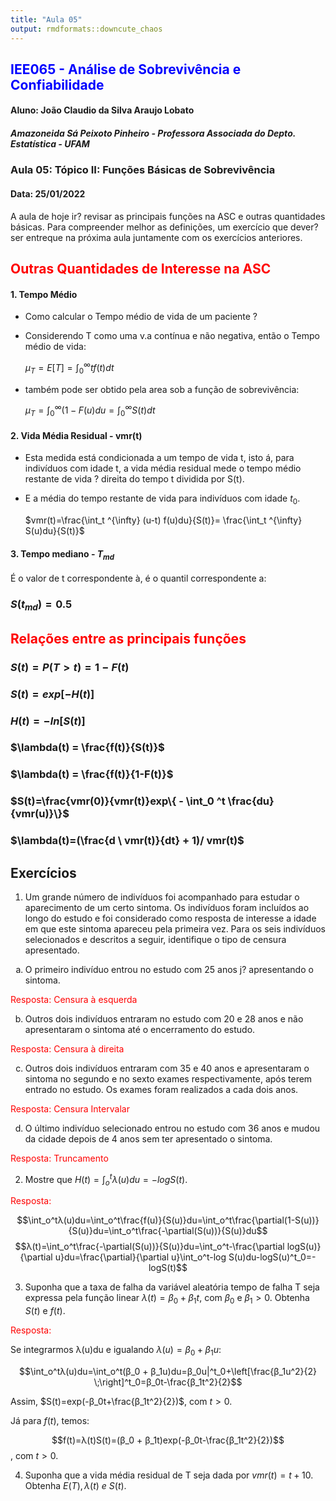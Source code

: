 ```yaml
---
title: "Aula 05"
output: rmdformats::downcute_chaos
---
```


##  <span style= "color:blue">IEE065 - Análise de Sobrevivência e Confiabilidade
#### Aluno: João Claudio da Silva Araujo Lobato
##### Amazoneida Sá Peixoto Pinheiro - Professora Associada do Depto. Estatística - UFAM
### Aula 05: Tópico II: Funções Básicas de Sobrevivência
#### Data: 25/01/2022

A aula de hoje ir? revisar as principais funções na ASC e outras quantidades básicas. Para compreender melhor as definições, um exercício que dever? ser entreque na próxima aula juntamente com os exercícios anteriores.

## <span style= "color:red">Outras Quantidades de Interesse na ASC

#### 1. Tempo Médio 

* Como calcular o Tempo médio de vida de um paciente ?

* Considerendo T como uma v.a contínua e não negativa, então o Tempo médio de vida:

  $\mu_T=E[T]=\int_0 ^{\infty} t f(t)dt$
 
 
* também pode ser obtido pela area sob a função de sobrevivência: 

  $\mu_T=\int_0 ^{\infty}(1-F(u)du= \int_0 ^{\infty}S(t)dt$

#### 2. Vida Média  Residual - vmr(t)

* Esta medida está condicionada a um tempo de vida t, isto á, para indivíduos com idade t, a vida média residual mede o tempo médio restante de vida ? direita do tempo t dividida por S(t).


* E a média do tempo restante de vida para indivíduos com idade $t_0$.


  $vmr(t)=\frac{\int_t ^{\infty} (u-t) f(u)du}{S(t)}= \frac{\int_t ^{\infty} S(u)du}{S(t)}$

#### 3. Tempo mediano - $T_{md}$

É o valor de t correspondente à, é o quantil correspondente a:  

### $S(t_{md})=0.5$

## <span style= "color:red">Relações entre as principais funções

### $S(t) = P(T > t)=1-F(t)$

### $S(t) = exp[-H(t)]$

### $H(t) = -ln[S(t)]$

### $\lambda(t) = \frac{f(t)}{S(t)}$

### $\lambda(t) = \frac{f(t)}{1-F(t)}$

### $S(t)=\frac{vmr(0)}{vmr(t)}exp\{ - \int_0 ^t \frac{du}{vmr(u)}\}$

### $\lambda(t)=(\frac{d \  vmr(t)}{dt} + 1)/ vmr(t)$

  

## Exercícios

1. Um grande número de indivíduos foi acompanhado para estudar o aparecimento de um certo sintoma. Os indivíduos foram incluídos ao longo do estudo e foi considerado como resposta de interesse a idade em que este sintoma apareceu pela primeira vez. Para os seis indivíduos selecionados e descritos a seguir, identifique o tipo de censura apresentado.


(a) O primeiro indivíduo entrou no estudo com 25 anos j? apresentando o sintoma.

<span style="color: red;">Resposta: Censura à esquerda</span>

(b) Outros dois indivíduos entraram no estudo com 20 e 28 anos e não apresentaram o sintoma até o encerramento do estudo.

<span style="color: red;">Resposta: Censura à direita</span>

(c) Outros dois indivíduos entraram com 35 e 40 anos e apresentaram o sintoma no segundo e no sexto exames respectivamente, após terem entrado no estudo. Os exames foram realizados a cada dois anos.

<span style="color: red;">Resposta: Censura Intervalar</span>

(d) O último indivíduo selecionado entrou no estudo com 36 anos e mudou da cidade depois de 4 anos sem ter apresentado o sintoma.

<span style="color: red;">Resposta: Truncamento</span>

2. Mostre que $H(t) = \int_o ^t λ(u)du = - log S(t)$. 

<span style="color: red;">Resposta:</span>

$$\int_o^tλ(u)du=\int_o^t\frac{f(u)}{S(u)}du=\int_o^t\frac{\partial(1-S(u))}{S(u)}du=\int_o^t\frac{-\partial(S(u))}{S(u)}du$$
$$λ(t)=\int_o^t\frac{-\partial(S(u))}{S(u)}du=\int_o^t-\frac{\partial logS(u)}{\partial u}du=\frac{\partial}{\partial u}\int_o^t-log S(u)du-logS(u)^t_0=-logS(t)$$


3. Suponha que a taxa de falha da variável aleatória tempo de falha T seja expressa pela função linear $λ(t) = β_0 + β_1  t$, com $β_0$ e  $β_1 > 0$. Obtenha $S(t)$  e  $f(t)$.

<span style="color: red;">Resposta:</span>

Se integrarmos λ(u)du e igualando $λ(u) = β_0 + β_1u$:

$$\int_o^tλ(u)du=\int_o^t(β_0 + β_1u)du=β_0u|^t_0+\left[\frac{β_1u^2}{2} \;\right]^t_0=β_0t-\frac{β_1t^2}{2}$$

Assim, $S(t)=exp(-β_0t+\frac{β_1t^2}{2})$, com $t>0$.

Já para $f(t)$, temos:

$$f(t)=λ(t)S(t)=(β_0 + β_1t)exp(-β_0t-\frac{β_1t^2}{2})$$, com $t>0$.

4. Suponha que a vida média residual de T seja dada por $vmr(t) = t + 10$. Obtenha $E(T ), λ(t) \ e \ S(t)$.

